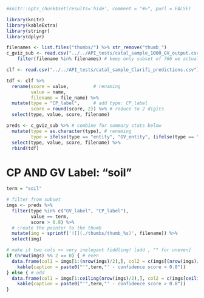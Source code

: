 ```r
#knitr::opts_chunk$set(results='hide', comment = "#>", purl = FALSE)

library(knitr)
library(kableExtra)
library(stringr)
library(dplyr)

filenames <- list.files("thumbs/") %>% str_remove("thumb_")
c_gviz_sub <- read.csv("../../API_tests/catal_sample_1000_GV_output.csv") %>%   # read peter's data here 
    filter(filename %in% filenames) # keep only subset of 766 we actually have thumbnail images of

clf <- read.csv("../../API_tests/catal_sample_Clarifi_predictions.csv")

tdf <- clf %>% 
  rename(score = value,         # renaming 
         value = name,
         filename = file_name) %>%
  mutate(type = "CP_label",     # add type: CP_label
         score = round(score, 2)) %>% # reduce to 2 digits
  select(type, value, score, filename)

preds <- c_gviz_sub %>% # combine for summary stats below
  mutate(type = as.character(type), # renaming
         type = ifelse(type == "entity", "GV_entity", (ifelse(type == "label", "GV_label", "GV_ocr")))) %>% 
  select(type, value, score, filename) %>% 
  rbind(tdf)
```

# CP AND GV Label: "soil"

```r

term = "soil"

# filter from subset 
imgs <- preds %>% 
  filter(type %in% c("GV_label", "CP_label"), 
         value == term,
         score > 0.8) %>% 
  # create the pointer to the thumb
  mutate(img = sprintf('![](./thumbs/thumb_%s)', filename)) %>% 
  select(img) 

# make it two cols << very inelegant fiddling! [add , "" for uneven]
if (nrow(imgs) %% 2 == 0) { # even
  data.frame(col1 = imgs[1:(nrow(imgs)/2),], col2 = c(imgs[(nrow(imgs)/2 + 1):nrow(imgs),])) %>% 
    kable(caption = paste0("'",term,"' - confidence score > 0.8"))
} else { # odd
  data.frame(col1 = imgs[1:ceiling(nrow(imgs)/2),], col2 = c(imgs[ceiling(nrow(imgs)/2) + 1 :nrow(imgs),], "")) %>% 
    kable(caption = paste0("'",term,"' - confidence score > 0.8"))
}

```
  

